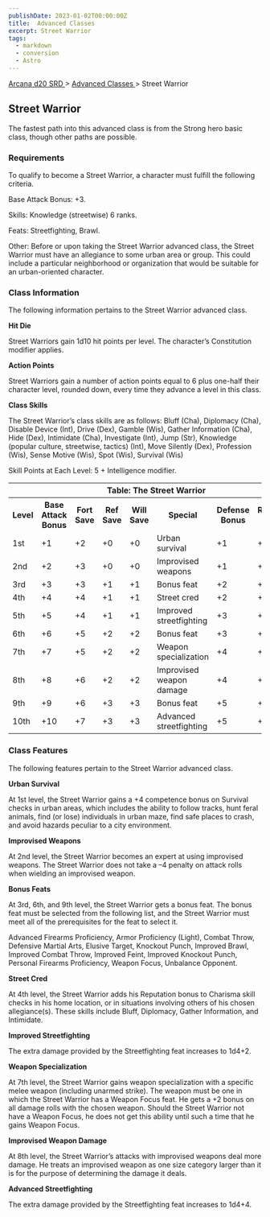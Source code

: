 ```yaml
---
publishDate: 2023-01-02T00:00:00Z
title:  Advanced Classes 
excerpt: Street Warrior
tags:
  - markdown
  - conversion
  - Astro
---
```


[ Arcana d20 SRD ](/#arcanaD20) > [ Advanced Classes ](arcana-d20-srd-advanced-classes-index) > Street Warrior

##  Street Warrior

The fastest path into this advanced class is from the Strong hero basic class,
though other paths are possible.

###  Requirements

To qualify to become a Street Warrior, a character must fulfill the following
criteria.

Base Attack Bonus: +3.

Skills: Knowledge (streetwise) 6 ranks.

Feats: Streetfighting, Brawl.

Other: Before or upon taking the Street Warrior advanced class, the Street
Warrior must have an allegiance to some urban area or group. This could
include a particular neighborhood or organization that would be suitable for
an urban-oriented character.

###  Class Information

The following information pertains to the Street Warrior advanced class.

**Hit Die**

Street Warriors gain 1d10 hit points per level. The character’s Constitution
modifier applies.

**Action Points**

Street Warriors gain a number of action points equal to 6 plus one-half their
character level, rounded down, every time they advance a level in this class.

**Class Skills**

The Street Warrior’s class skills are as follows: Bluff (Cha), Diplomacy
(Cha), Disable Device (Int), Drive (Dex), Gamble (Wis), Gather Information
(Cha), Hide (Dex), Intimidate (Cha), Investigate (Int), Jump (Str), Knowledge
(popular culture, streetwise, tactics) (Int), Move Silently (Dex), Profession
(Wis), Sense Motive (Wis), Spot (Wis), Survival (Wis)

Skill Points at Each Level: 5 + Intelligence modifier.


<table> <tr> <th colspan="8"> Table: The Street Warrior </th> </tr> <tr> <th> Level </th> <th> Base Attack Bonus </th> <th> Fort Save </th> <th> Ref Save </th> <th> Will Save </th> <th> Special </th> <th> Defense Bonus </th> <th> Reputation Bonus </th> </tr> <tr> <td> 1st </td> <td> +1 </td> <td> +2 </td> <td> +0 </td> <td> +0 </td> <td> Urban survival </td> <td> +1 </td> <td> +1 </td> </tr> <tr class="shaded"> <td> 2nd </td> <td> +2 </td> <td> +3 </td> <td> +0 </td> <td> +0 </td> <td> Improvised weapons </td> <td> +1 </td> <td> +1 </td> </tr> <tr> <td> 3rd </td> <td> +3 </td> <td> +3 </td> <td> +1 </td> <td> +1 </td> <td> Bonus feat </td> <td> +2 </td> <td> +1 </td> </tr> <tr class="shaded"> <td> 4th </td> <td> +4 </td> <td> +4 </td> <td> +1 </td> <td> +1 </td> <td> Street cred </td> <td> +2 </td> <td> +2 </td> </tr> <tr> <td> 5th </td> <td> +5 </td> <td> +4 </td> <td> +1 </td> <td> +1 </td> <td> Improved streetfighting </td> <td> +3 </td> <td> +2 </td> </tr> <tr class="shaded"> <td> 6th </td> <td> +6 </td> <td> +5 </td> <td> +2 </td> <td> +2 </td> <td> Bonus feat </td> <td> +3 </td> <td> +2 </td> </tr> <tr> <td> 7th </td> <td> +7 </td> <td> +5 </td> <td> +2 </td> <td> +2 </td> <td> Weapon specialization </td> <td> +4 </td> <td> +3 </td> </tr> <tr class="shaded"> <td> 8th </td> <td> +8 </td> <td> +6 </td> <td> +2 </td> <td> +2 </td> <td> Improvised weapon damage </td> <td> +4 </td> <td> +3 </td> </tr> <tr> <td> 9th </td> <td> +9 </td> <td> +6 </td> <td> +3 </td> <td> +3 </td> <td> Bonus feat </td> <td> +5 </td> <td> +3 </td> </tr> <tr class="shaded"> <td> 10th </td> <td> +10 </td> <td> +7 </td> <td> +3 </td> <td> +3 </td> <td> Advanced streetfighting </td> <td> +5 </td> <td> +4 </td> </tr> </table>



###  Class Features

The following features pertain to the Street Warrior advanced class.

**Urban Survival**

At 1st level, the Street Warrior gains a +4 competence bonus on Survival
checks in urban areas, which includes the ability to follow tracks, hunt feral
animals, find (or lose) individuals in urban maze, find safe places to crash,
and avoid hazards peculiar to a city environment.

**Improvised Weapons**

At 2nd level, the Street Warrior becomes an expert at using improvised
weapons. The Street Warrior does not take a –4 penalty on attack rolls when
wielding an improvised weapon.

**Bonus Feats**

At 3rd, 6th, and 9th level, the Street Warrior gets a bonus feat. The bonus
feat must be selected from the following list, and the Street Warrior must
meet all of the prerequisites for the feat to select it.

Advanced Firearms Proficiency, Armor Proficiency (Light), Combat Throw,
Defensive Martial Arts, Elusive Target, Knockout Punch, Improved Brawl,
Improved Combat Throw, Improved Feint, Improved Knockout Punch, Personal
Firearms Proficiency, Weapon Focus, Unbalance Opponent.

**Street Cred**

At 4th level, the Street Warrior adds his Reputation bonus to Charisma skill
checks in his home location, or in situations involving others of his chosen
allegiance(s). These skills include Bluff, Diplomacy, Gather Information, and
Intimidate.

**Improved Streetfighting**

The extra damage provided by the Streetfighting feat increases to 1d4+2.

**Weapon Specialization**

At 7th level, the Street Warrior gains weapon specialization with a specific
melee weapon (including unarmed strike). The weapon must be one in which the
Street Warrior has a Weapon Focus feat. He gets a +2 bonus on all damage rolls
with the chosen weapon. Should the Street Warrior not have a Weapon Focus, he
does not get this ability until such a time that he gains Weapon Focus.

**Improvised Weapon Damage**

At 8th level, the Street Warrior’s attacks with improvised weapons deal more
damage. He treats an improvised weapon as one size category larger than it is
for the purpose of determining the damage it deals.

**Advanced Streetfighting**

The extra damage provided by the Streetfighting feat increases to 1d4+4.

